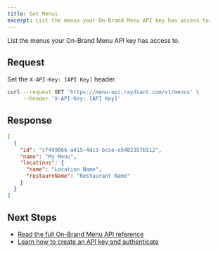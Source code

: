 ```yaml
---
title: Get Menus
excerpt: List the menus your On-Brand Menu API key has access to.
---
```


List the menus your On-Brand Menu API key has access to.

## Request

Set the `X-API-Key: [API Key]` header.

```bash
curl --request GET 'https://menu-api.raydiant.com/v1/menus' \
     --header 'X-API-Key: [API Key]'
```

## Response

```json
[
  {
    "id": "cf499066-a415-4dc3-bcce-e5482357b512",
    "name": "My Menu",
    "locations": {
      "name": "Location Name",
      "restaurnName": "Restaurant Name"
    }
  }
]
```

## Next Steps

- [Read the full On-Brand Menu API reference](/docs/on-brand-menu-api/reference)
- [Learn how to create an API key and authenticate](/docs/on-brand-menu-api/api-keys)
